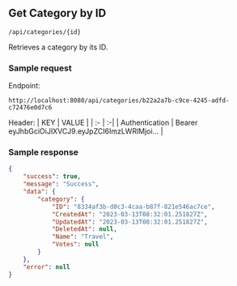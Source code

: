 ## Get Category by ID


<Badge txt="GET" color="green" /> `/api/categories/{id}`

Retrieves a category by its ID.

### Sample request
Endpoint:
```
http://localhost:8080/api/categories/b22a2a7b-c9ce-4245-adfd-c72476e0d7c6
```

Header:
| KEY | VALUE |
| :- | :-|
| Authentication | Bearer eyJhbGciOiJIXVCJ9.eyJpZCI6ImzLWRlMjoi... |

### Sample response
```json copy
{
    "success": true,
    "message": "Success",
    "data": {
        "category": {
            "ID": "8334af3b-d0c3-4caa-b87f-821e546ac7ce",
            "CreatedAt": "2023-03-13T08:32:01.251827Z",
            "UpdatedAt": "2023-03-13T08:32:01.251827Z",
            "DeletedAt": null,
            "Name": "Travel",
            "Votes": null
        }
    },
    "error": null
}
```